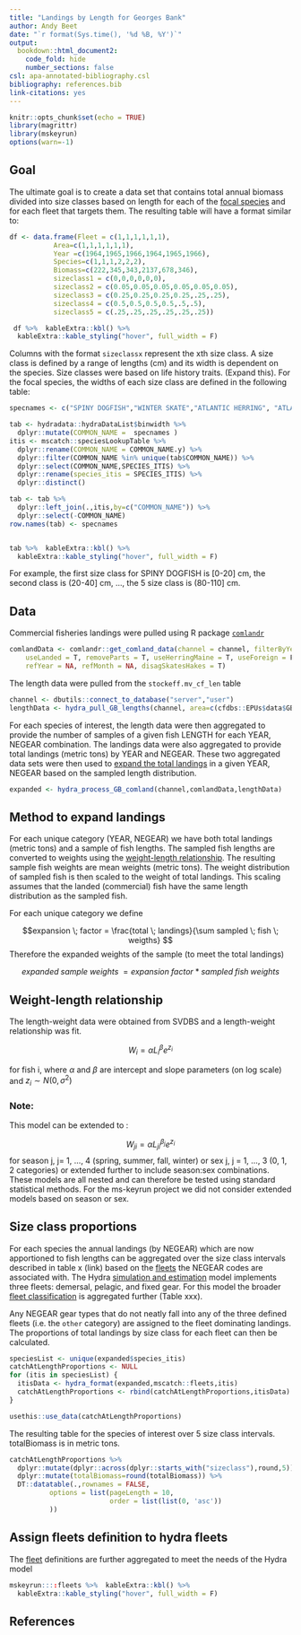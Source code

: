```yaml
---
title: "Landings by Length for Georges Bank"
author: Andy Beet
date: "`r format(Sys.time(), '%d %B, %Y')`"
output:
  bookdown::html_document2:
    code_fold: hide
    number_sections: false
csl: apa-annotated-bibliography.csl
bibliography: references.bib
link-citations: yes
---
```


```r
knitr::opts_chunk$set(echo = TRUE)
library(magrittr)
library(mskeyrun)
options(warn=-1)
```

## Goal

The ultimate goal is to create a data set that contains total annual biomass divided into size classes based on length for each of the [focal species](https://noaa-edab.github.io/ms-keyrun/SpeciesEnvDat.html#focalSpecies) and for each fleet that targets them. The resulting table will have a format similar to:

```r

df <- data.frame(Fleet = c(1,1,1,1,1,1),
           Area=c(1,1,1,1,1,1),
           Year =c(1964,1965,1966,1964,1965,1966),
           Species=c(1,1,1,2,2,2),
           Biomass=c(222,345,343,2137,678,346),
           sizeclass1 = c(0,0,0,0,0,0),
           sizeclass2 = c(0.05,0.05,0.05,0.05,0.05,0.05),
           sizeclass3 = c(0.25,0.25,0.25,0.25,.25,.25),
           sizeclass4 = c(0.5,0.5,0.5,0.5,.5,.5),
           sizeclass5 = c(.25,.25,.25,.25,.25,.25))

 df %>%  kableExtra::kbl() %>%
  kableExtra::kable_styling("hover", full_width = F)

```

Columns with the format `sizeclassx` represent the xth size class. A size class is defined by a range of lengths (cm) and its width is dependent on the species. Size classes were based on life history traits. (Expand this). For the focal species, the widths of each size class are defined in the following table:

```r
specnames <- c("SPINY DOGFISH","WINTER SKATE","ATLANTIC HERRING", "ATLANTIC COD","HADDOCK","YELLOWTAIL FLOUNDER","WINTER FLOUNDER","ATLANTIC MACKEREL", "SILVER HAKE","GOOSEFISH") 

tab <- hydradata::hydraDataList$binwidth %>% 
  dplyr::mutate(COMMON_NAME =  specnames )
itis <- mscatch::speciesLookupTable %>%
  dplyr::rename(COMMON_NAME = COMMON_NAME.y) %>%
  dplyr::filter(COMMON_NAME %in% unique(tab$COMMON_NAME)) %>%
  dplyr::select(COMMON_NAME,SPECIES_ITIS) %>% 
  dplyr::rename(species_itis = SPECIES_ITIS) %>%
  dplyr::distinct()

tab <- tab %>% 
  dplyr::left_join(.,itis,by=c("COMMON_NAME")) %>% 
  dplyr::select(-COMMON_NAME)
row.names(tab) <- specnames


tab %>%  kableExtra::kbl() %>%
  kableExtra::kable_styling("hover", full_width = F)

```

For example, the first size class for SPINY DOGFISH is [0-20] cm, the second class is (20-40] cm, ..., the 5 size class is (80-110] cm.

## Data

Commercial fisheries landings were pulled using R package [`comlandr`](https://github.com/NOAA-EDAB/comlandr)
```r
comlandData <- comlandr::get_comland_data(channel = channel, filterByYear = c(1964:2019),
    useLanded = T, removeParts = T, useHerringMaine = T, useForeign = F, 
    refYear = NA, refMonth = NA, disagSkatesHakes = T)
```

The length data were pulled from the `stockeff.mv_cf_len` table
```r
channel <- dbutils::connect_to_database("server","user") 
lengthData <- hydra_pull_GB_lengths(channel, area=c(cfdbs::EPUs$data$GB,537))

```

For each species of interest, the length data were then aggregated to provide the number of samples of a given fish LENGTH for each YEAR, NEGEAR combination. The landings data were also aggregated to provide total landings (metric tons) by YEAR and NEGEAR. These two aggregated data sets were then used to [expand the total landings](#expand) in a given YEAR, NEGEAR based on the sampled length distribution.

```r
expanded <- hydra_process_GB_comland(channel,comlandData,lengthData)
```


## Method to expand landings  {#expand}

For each unique category (YEAR, NEGEAR) we have both total landings (metric tons) and a sample of fish lengths. The sampled fish lengths are converted to weights using the [weight-length relationship](#wl). The resulting sample fish weights are mean weights (metric tons). The weight distribution of sampled fish is then scaled to the weight of total landings. This scaling assumes that the landed (commercial) fish have the same length distribution as the sampled fish.

For each unique category we define 

$$expansion \; factor = \frac{total \; landings}{\sum sampled \; fish \; weigths} $$
Therefore the expanded weights of the sample (to meet the total landings)

$$expanded \; sample\; weights \; = expansion \; factor \;*\; sampled \; fish \; weights$$

## Weight-length relationship {#wl}

The length-weight data were obtained from SVDBS and a length-weight relationship was fit.

$$ W_i = \alpha L_i ^ \beta e^{z_i}$$


for fish i, where $\alpha$ and $\beta$ are intercept and slope parameters (on log scale) and $z_i \sim N(0,\sigma^2)$ 


### Note: 

This model can be extended to :

$$ W_{ji} = \alpha L_{ji} ^ {\beta_j} e^{z_i} $$
for season j, j= 1, ..., 4 (spring, summer, fall, winter) or sex j, j = 1, ..., 3 (0, 1, 2 categories) or extended further to include season:sex combinations. These models are all nested and can therefore be tested using standard statistical methods. For the ms-keyrun project we did not consider extended models based on season or sex.

## Size class proportions

For each species the annual landings (by NEGEAR) which are now apportioned to fish lengths can be aggregated over the size class intervals described in table x (link) based on the [fleets](https://noaa-edab.github.io/ms-keyrun/GBFleetDecisions.html) the NEGEAR codes are associated with. The Hydra [simulation and estimation](https://github.com/NOAA-EDAB/hydra_sim/wiki) model implements three fleets: demersal, pelagic, and fixed gear. For this model the broader [fleet classification](https://noaa-edab.github.io/ms-keyrun/GBFleetDecisions.html) is aggregated further (Table xxx).

Any NEGEAR gear types that do not neatly fall into any of the three defined fleets (i.e. the `other` category) are assigned to the fleet dominating landings. The proportions of total landings by size class for each fleet can then be calculated.

```r
speciesList <- unique(expanded$species_itis)
catchAtLengthProportions <- NULL
for (itis in speciesList) {
  itisData <- hydra_format(expanded,mscatch::fleets,itis)
  catchAtLengthProportions <- rbind(catchAtLengthProportions,itisData)
}

usethis::use_data(catchAtLengthProportions)
```

The resulting table for the species of interest over 5 size class intervals. totalBiomass is in metric tons.

```r
catchAtLengthProportions %>% 
  dplyr::mutate(dplyr::across(dplyr::starts_with("sizeclass"),round,5)) %>% 
  dplyr::mutate(totalBiomass=round(totalBiomass)) %>%
  DT::datatable(.,rownames = FALSE, 
          options = list(pageLength = 10, 
                         order = list(list(0, 'asc'))
          ))


```

## Assign fleets definition to hydra fleets

The [fleet](https://noaa-edab.github.io/ms-keyrun/GBFleetDecisions.html) definitions are further aggregated to meet the needs of the Hydra model

```r
mskeyrun::::fleets %>%  kableExtra::kbl() %>%
  kableExtra::kable_styling("hover", full_width = F)
```





## References


